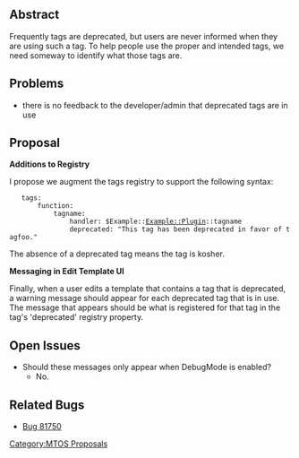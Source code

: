 == Abstract ==

Frequently tags are deprecated, but users are never informed when they are using such a tag. To help people use the proper and intended tags, we need someway to identify what those tags are.

== Problems ==

* there is no feedback to the developer/admin that deprecated tags are in use

== Proposal ==

'''Additions to Registry'''

I propose we augment the tags registry to support the following syntax:

    tags:
        function: 
            tagname:
                handler: $Example::Example::Plugin::tagname
                deprecated: "This tag has been deprecated in favor of tagfoo."

The absence of a deprecated tag means the tag is kosher.

'''Messaging in Edit Template UI'''

Finally, when a user edits a template that contains a tag that is deprecated, a warning message should appear for each deprecated tag that is in use. The message that appears should be what is registered for that tag in the tag's 'deprecated' registry property.

== Open Issues ==

* Should these messages only appear when DebugMode is enabled?
** No. 

== Related Bugs ==

* [http://bugs.movabletype.org/default.asp?81750 Bug 81750]

[[Category:MTOS Proposals]]